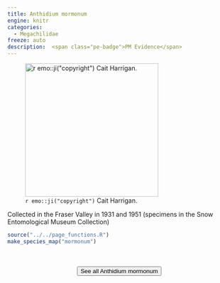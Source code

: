 ```yaml
---
title: Anthidium mormonum
engine: knitr
categories:
  - Megachilidae
freeze: auto
description:  <span class="pe-badge">PM Evidence</span>
---
```

![`r emo::ji("copyright")` Cait Harrigan.](/files/no_bee.png){height=300}

Collected in the Fraser Valley in 1931 and 1951 (specimens in the Snow Entomological Museum Collection)



```r
source("../../page_functions.R")
make_species_map("mormonum")
```
<br><br>
<center>


<a href="NA"><button type="button" class="btn btn-secondary">See all Anthidium mormonum <i class="fa-solid fa-arrow-up-right-from-square"></i> </button></a>
</center>
